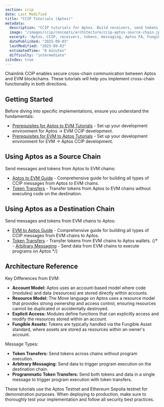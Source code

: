 ```yaml
---
section: ccip
date: Last Modified
title: "CCIP Tutorials (Aptos)"
metadata:
  description: "CCIP tutorials for Aptos. Build receivers, send tokens and messages between Aptos and EVM."
  image: "/images/ccip/concepts/architecture/ccip-aptos-source-chain.jpg"
  excerpt: "Aptos, CCIP, receivers, tokens, messaging, Aptos FA, Fungible Asset, modules"
  datePublished: "2025-09-03"
  lastModified: "2025-09-03"
  estimatedTime: "8 minutes"
  difficulty: "intermediate"
isIndex: true
---
```



Chainlink CCIP enables secure cross-chain communication between Aptos and EVM blockchains. These tutorials will help you implement cross-chain functionality in both directions.

## Getting Started

Before diving into specific implementations, ensure you understand the fundamentals:

- [Prerequisites for Aptos to EVM Tutorials](/ccip/tutorials/aptos/source/prerequisites) - Set up your development environment for Aptos -> EVM CCIP development.
- [Prerequisites for EVM to Aptos Tutorials](/ccip/tutorials/aptos/destination/prerequisites) - Set up your development environment for EVM -> Aptos CCIP development.

## Using Aptos as a Source Chain

Send messages and tokens from Aptos to EVM chains:

- [Aptos to EVM Guide](/ccip/tutorials/aptos/source) - Comprehensive guide for building all types of CCIP messages from Aptos to EVM chains.
- [Token Transfers](/ccip/tutorials/aptos/source/token-transfers) - Transfer tokens from Aptos to EVM chains without executing code on the destination.

## Using Aptos as a Destination Chain

Send messages and tokens from EVM chains to Aptos:

- [EVM to Aptos Guide](/ccip/tutorials/aptos/destination) - Comprehensive guide for building all types of CCIP messages from EVM chains to Aptos.
- [Token Transfers](/ccip/tutorials/aptos/destination/token-transfers) - Transfer tokens from EVM chains to Aptos wallets.
  {/* - [Arbitrary Messaging](/ccip/tutorials/aptos/destination/arbitrary-messaging) - Send data from EVM chains to execute programs on Aptos */}

## Architecture Reference

Key Differences from EVM:

- **Account Model:** Aptos uses an account-based model where code (modules) and data (resources) are stored directly within accounts.
- **Resource Model:** The Move language on Aptos uses a resource model that provides strong ownership and access control, ensuring resources cannot be duplicated or accidentally destroyed.
- **Explicit Access:** Modules define functions that can explicitly access and modify the resources stored within an account.
- **Fungible Assets:** Tokens are typically handled via the Fungible Asset standard, where assets are stored as resources within an owner's account.

Message Types:

- **Token Transfers:** Send tokens across chains without program execution.
- **Arbitrary Messaging:** Send data to trigger program execution on the destination chain.
- **Programmatic Token Transfers:** Send both tokens and data in a single message to trigger program execution with token transfers.

<Aside type="note">
  These tutorials use the Aptos Testnet and Ethereum Sepolia testnet for demonstration purposes. When deploying to
  production, make sure to thoroughly test your implementation and follow all security best practices.
</Aside>
